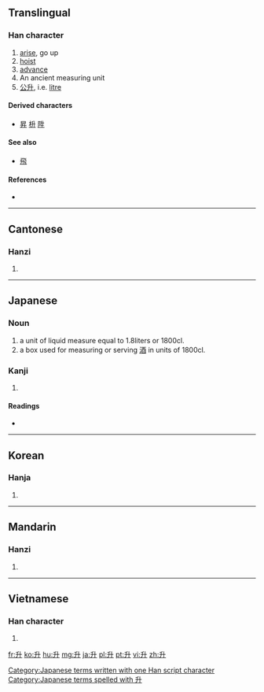 {{also|昇}}
==Translingual==
{{stroke order|strokes=4}}
{{stroke order|type=animate}}

===Han character===
{{Han char|rn=24|rad=十|as=02|sn=4|four=2440<sub>0</sub>|canj=竹廿 (HT)}}

# [[arise]], go up
# [[hoist]]
# [[advance]]
# An ancient measuring unit
# [[公升]], i.e. [[litre]]

====Derived characters====
* [[昇]] [[枡]] [[陞]]

====See also====
* [[飛]] <!-- graphically similar -->

====References====
* {{Han ref|kx=0156.030|dkj=02702|dj=0353.040|hdz=10033.050|uh=5347|ud=21319|bh=A4C9|bd=42185}}

----

==Cantonese==

===Hanzi===
{{yue-hanzi|jyut=|y=sing1}}

# {{defn|lang=yue|sort=十02}}

----

==Japanese==

===Noun===
{{ja-noun|k|count=升|hira=ます|rom=masu}}

# a unit of liquid measure equal to 1.8liters or 1800cl.
# a box used for measuring or serving [[酒]] in units of 1800cl.

===Kanji===
{{ja-kanji|grade=c|rs=十02}}

# {{defn|lang=ja|sort=十02}}

====Readings====
* {{ja-readings|on=[[しょう]] (shō)|kun=[[ます]] (masu), [[のぼる]] (noboru)}}

[[Category:Japanese terms written with one Han script character]]
[[Category:Japanese terms spelled with 升]]
----

==Korean==

===Hanja===
{{ko-hanja|hangeul=승|rv=seung|mr=sŭng}}

# {{defn|lang=ko|sort=十02}}

----

==Mandarin==

===Hanzi===
{{cmn-hanzi|pin=[[shēng]] ([[sheng1]])|wg=sheng<sup>1</sup>}}

# {{defn|lang=cmn|sort=十02}}

----

==Vietnamese==

===Han character===
{{vi-hantu|[[thăng]], [[thưng]]|rs=十02}}

# {{defn|lang=vi|sort=十02}}

[[fr:升]]
[[ko:升]]
[[hu:升]]
[[mg:升]]
[[ja:升]]
[[pl:升]]
[[pt:升]]
[[vi:升]]
[[zh:升]]